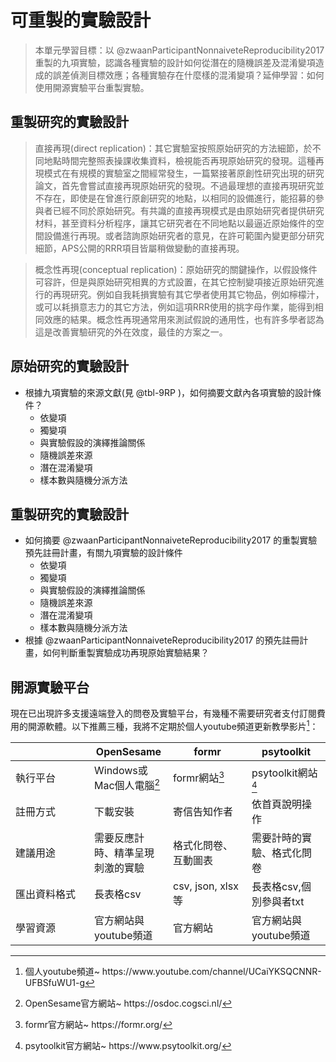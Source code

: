 # 可重製的實驗設計 {#design}

> 本單元學習目標：以 @zwaanParticipantNonnaiveteReproducibility2017 重製的九項實驗，認識各種實驗的設計如何從潛在的隨機誤差及混淆變項造成的誤差偵測目標效應；各種實驗存在什麼樣的混淆變項？延伸學習：如何使用開源實驗平台重製實驗。

## 重製研究的實驗設計

> 直接再現(direct replication)：其它實驗室按照原始研究的方法細節，於不同地點時間完整照表操課收集資料，檢視能否再現原始研究的發現。這種再現模式在有規模的實驗室之間經常發生，一篇緊接著原創性研究出現的研究論文，首先會嘗試直接再現原始研究的發現。不過最理想的直接再現研究並不存在，即使是在曾進行原創研究的地點，以相同的設備進行，能招募的參與者已經不同於原始研究。有共識的直接再現模式是由原始研究者提供研究材料，甚至資料分析程序，讓其它研究者在不同地點以最逼近原始條件的空間設備進行再現。或者諮詢原始研究者的意見，在許可範圍內變更部分研究細節，APS公開的RRR項目皆屬稍做變動的直接再現。

> 概念性再現(conceptual replication)：原始研究的關鍵操作，以假設條件可容許，但是與原始研究相異的方式設置，在其它控制變項接近原始研究進行的再現研究。例如自我耗損實驗有其它學者使用其它物品，例如檸檬汁，或可以耗損意志力的其它方法，例如這項RRR使用的挑字母作業，能得到相同效應的結果。概念性再現通常用來測試假說的通用性，也有許多學者認為這是改善實驗研究的外在效度，最佳的方案之一。



## 原始研究的實驗設計

- 根據九項實驗的來源文獻(見 @tbl-9RP )，如何摘要文獻內各項實驗的設計條件？
  - 依變項
  - 獨變項
  - 與實驗假設的演繹推論關係
  - 隨機誤差來源
  - 潛在混淆變項
  - 樣本數與隨機分派方法


## 重製研究的實驗設計


- 如何摘要 @zwaanParticipantNonnaiveteReproducibility2017 的重製實驗預先註冊計畫，有關九項實驗的設計條件
  - 依變項
  - 獨變項
  - 與實驗假設的演繹推論關係
  - 隨機誤差來源
  - 潛在混淆變項
  - 樣本數與隨機分派方法


- 根據 @zwaanParticipantNonnaiveteReproducibility2017 的預先註冊計畫，如何判斷重製實驗成功再現原始實驗結果？




## 開源實驗平台 {#toolbox_platform}

現在已出現許多支援遠端登入的問卷及實驗平台，有幾種不需要研究者支付訂閱費用的開源軟體。以下推薦三種，我將不定期於個人youtube頻道更新教學影片[^9]：

||OpenSesame|formr|psytoolkit|
|---|---|---|---|
|執行平台| Windows或Mac個人電腦[^6] | formr網站[^7] | psytoolkit網站[^8] |
|註冊方式|下載安裝|寄信告知作者|依首頁說明操作|
|建議用途|需要反應計時、精準呈現刺激的實驗|格式化問卷、互動圖表|需要計時的實驗、格式化問卷|
|匯出資料格式|長表格csv|csv, json, xlsx等|長表格csv,個別參與者txt|
|學習資源|官方網站與youtube頻道|官方網站|官方網站與youtube頻道|

[^6]: OpenSesame官方網站~ https://osdoc.cogsci.nl/
[^7]: formr官方網站~ https://formr.org/
[^8]: psytoolkit官方網站~ https://www.psytoolkit.org/
[^9]: 個人youtube頻道~ https://www.youtube.com/channel/UCaiYKSQCNNR-UFBSfuWU1-g


